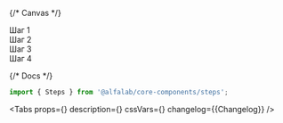 

<Meta title='Components/Steps' component={Steps} id='Steps' />

{/* Canvas */}

<Story name='Steps'>
    <Steps
        activeStep={number('activeStep', 1)}
        defaultActiveStep={number('defaultActiveStep', 2)}
        isVerticalAlign={boolean('isVerticalAlign', false)}
        ordered={boolean('ordered', false)}
        interactive={boolean('interactive', true)}
    >
        <div>Шаг 1</div>
        <div>Шаг 2</div>
        <div>Шаг 3</div>
        <div>Шаг 4</div>
    </Steps>
</Story>

{/* Docs */}

<ComponentHeader
    name='Steps'
    version={packageJson.version}
    package='@alfalab/core-components/steps'
/>

```jsx
import { Steps } from '@alfalab/core-components/steps';
```

<Tabs
    props={<ArgsTable of={StepsTS} />}
    description={<Description />}
    cssVars={<CssVars css={styles} />}
    changelog={<Markdown>{Changelog}</Markdown>}
/>
